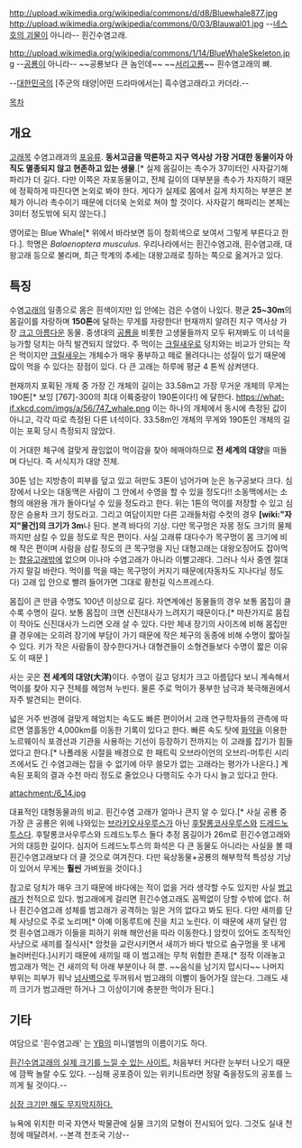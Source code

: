 http://upload.wikimedia.org/wikipedia/commons/d/d8/Bluewhale877.jpg
http://upload.wikimedia.org/wikipedia/commons/0/03/Blauwal01.jpg
--[[네시|네스호의 괴물]]이 아니라-- 흰긴수염고래.

http://upload.wikimedia.org/wikipedia/commons/1/14/BlueWhaleSkeleton.jpg
--[[공룡]]이 아니라-- ~~공룡보다 큰 놈인데~~
~~[[서리고룡]]~~
흰수염고래의 뼈.

--[[대한민국]]의 [주군의 태양|어떤 드라마에서는] 흑수염고래라고 카더라.--

[[목차]]
== 개요 ==
[[고래]]목 수염고래과의 [[포유류]]. '''동서고금을 막론하고 지구 역사상 가장 거대한 동물이자 아직도 멸종되지 않고 현존하고 있는 생물'''.[* 실제 몸길이는 촉수가 37미터인 사자갈기해파리가 더 길다. 다만 이쪽은 자포동물이고, 전체 길이의 대부분을 촉수가 차지하기 때문에 정확하게 따진다면 논외로 봐야 한다. 게다가 실제로 몸에서 길게 차지하는 부분은 본체가 아니라 촉수이기 때문에 더더욱 논외로 쳐야 할 것이다. 사자갈기 해파리는 본체는 3미터 정도밖에 되지 않는다.]

영어로는 Blue Whale[* 위에서 바라보면 등이 청회색으로 보여서 그렇게 부른다고 한다.]. 학명은 ''Balaenoptera musculus''. 우리나라에서는 흰긴수염고래, 흰수염고래, 대왕고래 등으로 불리며, 최근 학계의 추세는 대왕고래로 칭하는 쪽으로 옮겨가고 있다.

== 특징 ==
수염[[고래]]의 일종으로 몸은 흰색이지만 입 안에는 검은 수염이 나있다. 평균 '''25~30m'''의 몸길이를 자랑하며 '''150톤'''에 달하는 무게를 자랑한다! 현재까지 알려진 지구 역사상 가장 [[크고 아름다운]] 동물. 중생대의 [[공룡]]을 비롯한 고생물들까지 모두 뒤져봐도 이 녀석을 능가할 덩치는 아직 발견되지 않았다. 주 먹이는 [[크릴새우]]로 덩치와는 비교가 안되는 작은 먹이지만 [[크릴새우]]는 개체수가 매우 풍부하고 떼로 몰려다니는 성질이 있기 때문에 많이 먹을 수 있다는 장점이 있다. 다 큰 고래는 하루에 평균 4 톤씩 삼켜댄다.

현재까지 포획된 개체 중 가장 긴 개체의 길이는 33.58m고 가장 무거운 개체의 무게는 190톤[* 보잉 [767]-300의 최대 이륙중량이 190톤이다!] 에 달한다. https://what-if.xkcd.com/imgs/a/56/747_whale.png 이는 하나의 개체에서 동시에 측정된 값이 아니고, 각각 따로 측정된 다른 녀석이다. 33.58m인 개체의 무게와 190톤인 개체의 길이는 포획 당시 측정되지 않았다.

이 거대한 체구에 걸맞게 끊임없이 먹이감을 찾아 헤매야하므로 '''전 세계의 대양'''을 떠돌며 다닌다. 즉 서식지가 대양 전체.

30톤 넘는 지방층이 피부를 덮고 있고 혀만도 3톤이 넘어가며 눈은 농구공보다 크다. 심장에서 나오는 대동맥은 사람이 그 안에서 수영을 할 수 있을 정도다!! 소동맥에서는 소형의 애완용 개가 돌아다닐 수 있을 정도라고 한다. 위는 1톤의 먹이를 저장할 수 있고 심장은 승용차 크기 정도라고. 그리고 여담이지만 다른 고래들처럼 수컷의 경우 '''[wiki:"자지"물건]의 크기가 3m'''나 된다. 본격 바다의 기상. 다만 목구멍은 자몽 정도 크기의 물체까지만 삼킬 수 있을 정도로 작은 편이다. 사실 고래류 대다수가 목구멍이 몸 크기에 비해 작은 편이며 사람을 삼킬 정도의 큰 목구멍을 지닌 대형고래는 대왕오징어도 잡아먹는 [[향유고래]]밖에 없으며 이나마 수염고래가 아니라 이빨고래다. 그러나 식사 중엔 절대 가지 말길 바란다. 먹이를 먹을 때는 목구멍이 커지기 때문에(자동차도 지나다닐 정도다) 고래 입 안으로 빨려 들어가면 그대로 황천길 익스프레스다.

몸집이 큰 만큼 수명도 100년 이상으로 길다. 자연계에선 동물들의 경우 보통 몸집이 클수록 수명이 길다. 보통 몸집이 크면 신진대사가 느려지기 때문이다.[* 마찬가지로 몸집이 작아도 신진대사가 느리면 오래 살 수 있다. 다만 체내 장기의 사이즈에 비해 몸집만 클 경우에는 오히려 장기에 부담이 가기 때문에 작은 체구의 동종에 비해 수명이 짧아질 수 있다. 키가 작은 사람들이 장수한다거나 대형견들이 소형견들보다 수명이 짧은 이유도 이 때문 ]

사는 곳은 '''전 세계의 대양(大洋)'''이다. 수명이 길고 덩치가 크고 아름답다 보니 계속해서 먹이를 찾아 지구 전체를 헤엄쳐 누빈다. 물론 주로 먹이가 풍부한 남극과 북극해권에서 자주 발견되는 편이다. 

넓은 거주 반경에 걸맞게 헤엄치는 속도도 빠른 편이어서 고래 연구학자들의 관측에 따르면 열흘동안 4,000km를 이동한 기록이 있다고 한다. 빠른 속도 탓에 [[화약]]을 이용한 노르웨이식 포경선과 기관을 사용하는 기선이 등장하기 전까지는 이 고래를 잡기가 힘들었다고 한다.[* 나폴레옹 시절을 배경으로 한 패트릭 오브라이언의 오브리-머투린 시리즈에서도 긴 수염고래는 잡을 수 없기에 아무 쓸모가 없는 고래라는 평가가 나온다.] 계속된 포획의 결과 수천 마리 정도로 줄었으나 다행히도 수가 다시 늘고 있다고 한다.

attachment:/6_14.jpg

대표적인 대형동물과의 비교. 흰긴수염 고래가 얼마나 큰지 알 수 있다.[* 사실 공룡 중 가장 큰 공룡은 위에 나와있는 [[브라키오사우루스]]가 아닌 [[후탈롱코사우루스]]와 [[드레드노투스]]다. 후탈롱코사우루스와 드레드노투스 둘다 추정 몸길이가 26m로 흰긴수염고래와 거의 대등한 길이다. 심지어 드레드노투스의 화석은 다 큰 동물도 아니라는 사실을 볼 때 흰긴수염고래보다 더 클 것으로 여겨진다. 다만 육상동물+공룡의 해부학적 특성상 기낭이 있어서 무게는 '''훨씬''' 가벼웠을 것이다.]

참고로 덩치가 매우 크기 때문에 바다에는 적이 없을 거라 생각할 수도 있지만 사실 [[범고래]]가 천적으로 있다. 범고래에게 걸리면 흰긴수염고래도 꼼짝없이 당할 수밖에 없다. 허나 흰긴수염고래 성체를 범고래가 공격하는 일은 거의 없다고 봐도 된다. 다만 새끼를 단체 사냥으로 주로 노리며[* 아예 이동루트에 진을 치고 노린다. 이 때문에 새끼 달린 암컷 흰수염고래가 이들을 피하기 위해 해안선을 따라 이동한다.] 암컷이 있어도 조직적인 사냥으로 새끼를 질식사[* 암컷을 교란시키면서 새끼가 바다 밖으로 숨구멍을 못 내게 눌러버린다.]시키기 때문에 새끼일 때 이 범고래는 무척 위험한 존재.[* 정작 이래놓고 범고래가 먹는 건 새끼의 턱 아래 부분이나 혀 뿐. ~~음식을 남기지 맙시다~~ 나머지 부위는 피부가 워낙 [[넘사벽]]으로 두꺼워서 범고래의 이빨이 들어가질 않는다. 그래도 새끼 크기가 범고래만 하거나 그 이상이기에 충분한 먹이가 된다.]

== 기타 ==
여담으로 '흰수염고래' 는 [[YB]]의 미니앨범의 이름이기도 하다.

[http://www.wdcs.co.uk/media/flash/whalebanner/whalebanner.html 흰긴수염고래의 실제 크기를 느낄 수 있는 사이트.] 처음부터 커다란 눈부터 나오기 때문에 깜짝 놀랄 수도 있다. --심해 공포증이 있는 위키니트라면 정말 죽을정도의 공포를 느끼게 될 것이다.--

[http://bbs2.ruliweb.daum.net/gaia/do/ruliweb/default/etc/327/read?articleId=21404892&bbsId=G005&itemId=145&pageIndex=1 심장 크기만 해도 무지막지하다.]

뉴욕에 위치한 미국 자연사 박물관에 실물 크기의 모형이 전시되어 있다. 그것도 실내 천정에 매달려서. --본격 천조국 기상--
